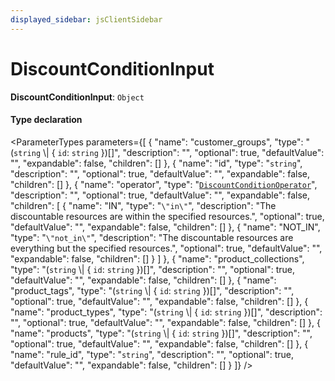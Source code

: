 ```yaml
---
displayed_sidebar: jsClientSidebar
---
```



# DiscountConditionInput

 **DiscountConditionInput**: `Object`

#### Type declaration

<ParameterTypes parameters={[
  {
    "name": "customer_groups",
    "type": "(`string` \\| { `id`: `string`  })[]",
    "description": "",
    "optional": true,
    "defaultValue": "",
    "expandable": false,
    "children": []
  },
  {
    "name": "id",
    "type": "`string`",
    "description": "",
    "optional": true,
    "defaultValue": "",
    "expandable": false,
    "children": []
  },
  {
    "name": "operator",
    "type": "[`DiscountConditionOperator`](../enums/internal.DiscountConditionOperator.mdx)",
    "description": "",
    "optional": true,
    "defaultValue": "",
    "expandable": false,
    "children": [
      {
        "name": "IN",
        "type": "``\"in\"``",
        "description": "The discountable resources are within the specified resources.",
        "optional": true,
        "defaultValue": "",
        "expandable": false,
        "children": []
      },
      {
        "name": "NOT_IN",
        "type": "``\"not_in\"``",
        "description": "The discountable resources are everything but the specified resources.",
        "optional": true,
        "defaultValue": "",
        "expandable": false,
        "children": []
      }
    ]
  },
  {
    "name": "product_collections",
    "type": "(`string` \\| { `id`: `string`  })[]",
    "description": "",
    "optional": true,
    "defaultValue": "",
    "expandable": false,
    "children": []
  },
  {
    "name": "product_tags",
    "type": "(`string` \\| { `id`: `string`  })[]",
    "description": "",
    "optional": true,
    "defaultValue": "",
    "expandable": false,
    "children": []
  },
  {
    "name": "product_types",
    "type": "(`string` \\| { `id`: `string`  })[]",
    "description": "",
    "optional": true,
    "defaultValue": "",
    "expandable": false,
    "children": []
  },
  {
    "name": "products",
    "type": "(`string` \\| { `id`: `string`  })[]",
    "description": "",
    "optional": true,
    "defaultValue": "",
    "expandable": false,
    "children": []
  },
  {
    "name": "rule_id",
    "type": "`string`",
    "description": "",
    "optional": true,
    "defaultValue": "",
    "expandable": false,
    "children": []
  }
]} />

